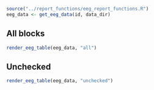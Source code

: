 ```r
source("../report_functions/eeg_report_functions.R")
eeg_data <- get_eeg_data(id, data_dir)
```

## All blocks
```r
render_eeg_table(eeg_data, "all")
```

## Unchecked
```r
render_eeg_table(eeg_data, "unchecked")
```
